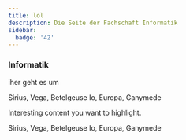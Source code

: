 ```yaml
---
title: lol
description: Die Seite der Fachschaft Informatik
sidebar:
  badge: '42'
---
```


### Informatik

iher geht es um


<Avatar name="jonas_seifried" position="Vorsitz IT-Referat" />


<Tabs>
  <TabItem label="Stars" icon="star">
    Sirius, Vega, Betelgeuse
  </TabItem>
  <TabItem label="Moons" icon="moon">
    Io, Europa, Ganymede
  </TabItem>
</Tabs>


<Card title="Check this out">Interesting content you want to highlight.</Card>

<CardGrid>
  <Card title="Stars" icon="star">
    Sirius, Vega, Betelgeuse
  </Card>
  <Card title="Moons" icon="moon">
    Io, Europa, Ganymede
  </Card>
</CardGrid>

